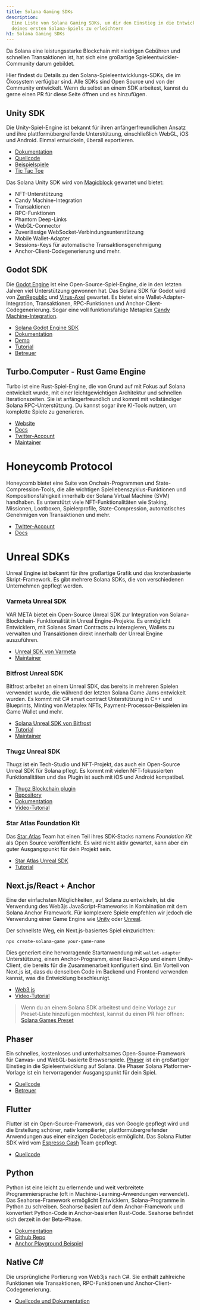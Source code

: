 ```yaml
---
title: Solana Gaming SDKs
description:
  Eine Liste von Solana Gaming SDKs, um dir den Einstieg in die Entwicklung
  deines ersten Solana-Spiels zu erleichtern
h1: Solana Gaming SDKs
---
```


Da Solana eine leistungsstarke Blockchain mit niedrigen Gebühren und schnellen
Transaktionen ist, hat sich eine großartige Spieleentwickler-Community darum
gebildet.

Hier findest du Details zu den Solana-Spieleentwicklungs-SDKs, die im Ökosystem
verfügbar sind. Alle SDKs sind Open Source und von der Community entwickelt.
Wenn du selbst an einem SDK arbeitest, kannst du gerne einen PR für diese Seite
öffnen und es hinzufügen.

## Unity SDK

Die Unity-Spiel-Engine ist bekannt für ihren anfängerfreundlichen Ansatz und
ihre plattformübergreifende Unterstützung, einschließlich WebGL, iOS und
Android. Einmal entwickeln, überall exportieren.

- [Dokumentation](https://docs.magicblock.gg/introduction)
- [Quellcode](https://github.com/magicblock-labs/Solana.Unity-SDK)
- [Beispielspiele](https://github.com/solana-developers/solana-game-examples)
- [Tic Tac Toe](https://blog.magicblock.gg/bolt-tic-tac-toe/)

Das Solana Unity SDK wird von [Magicblock](https://www.magicblock.gg/) gewartet
und bietet:

- NFT-Unterstützung
- Candy Machine-Integration
- Transaktionen
- RPC-Funktionen
- Phantom Deep-Links
- WebGL-Connector
- Zuverlässige WebSocket-Verbindungsunterstützung
- Mobile Wallet-Adapter
- Sessions-Keys für automatische Transaktionsgenehmigung
- Anchor-Client-Codegenerierung und mehr.

## Godot SDK

Die [Godot Engine](https://godotengine.org/) ist eine Open-Source-Spiel-Engine,
die in den letzten Jahren viel Unterstützung gewonnen hat. Das Solana SDK für
Godot wird von [ZenRepublic](https://twitter.com/ZenRepublicNDM) und
[Virus-Axel](https://twitter.com/AxelBenjam) gewartet. Es bietet eine
Wallet-Adapter- Integration, Transaktionen, RPC-Funktionen und
Anchor-Client-Codegenerierung. Sogar eine voll funktionsfähige Metaplex
[Candy Machine-Integration](https://zenwiki.gitbook.io/solana-godot-sdk-docs/guides/setup-candy-machine).

- [Solana Godot Engine SDK](https://github.com/Virus-Axel/godot-solana-sdk)
- [Dokumentation](https://zenwiki.gitbook.io/solana-godot-sdk-docs)
- [Demo](https://github.com/ZenRepublic/GodotSolanaSDKDemoPackage)
- [Tutorial](https://www.youtube.com/watch?v=tszFPInYmXQ)
- [Betreuer](https://twitter.com/ZenRepublicNDM)

## Turbo.Computer - Rust Game Engine

Turbo ist eine Rust-Spiel-Engine, die von Grund auf mit Fokus auf Solana
entwickelt wurde, mit einer leichtgewichtigen Architektur und schnellen
Iterationszeiten. Sie ist anfängerfreundlich und kommt mit vollständiger Solana
RPC-Unterstützung. Du kannst sogar ihre KI-Tools nutzen, um komplette Spiele zu
generieren.

- [Website](https://turbo.computer/)
- [Docs](https://docs.turbo.computer/)
- [Twitter-Account](https://twitter.com/makegamesfast)
- [Maintainer](https://twitter.com/jozanza)

# Honeycomb Protocol

Honeycomb bietet eine Suite von Onchain-Programmen und State-Compression-Tools,
die alle wichtigen Spiellebenszyklus-Funktionen und Kompositionsfähigkeit
innerhalb der Solana Virtual Machine (SVM) handhaben. Es unterstützt viele
NFT-Funktionalitäten wie Staking, Missionen, Lootboxen, Spielerprofile,
State-Compression, automatisches Genehmigen von Transaktionen und mehr.

- [Twitter-Account](https://twitter.com/honeycomb_prtcl)
- [Docs](https://docs.honeycombprotocol.com/)

# Unreal SDKs

Unreal Engine ist bekannt für ihre großartige Grafik und das knotenbasierte
Skript-Framework. Es gibt mehrere Solana SDKs, die von verschiedenen Unternehmen
gepflegt werden.

### Varmeta Unreal SDK

VAR META bietet ein Open-Source Unreal SDK zur Integration von
Solana-Blockchain- Funktionalität in Unreal Engine-Projekte. Es ermöglicht
Entwicklern, mit Solanas Smart Contracts zu interagieren, Wallets zu verwalten
und Transaktionen direkt innerhalb der Unreal Engine auszuführen.

- [Unreal SDK von Varmeta](https://github.com/VAR-META-Tech/UnrealSolanaSDK)
- [Maintainer](https://www.var-meta.com/)

### Bitfrost Unreal SDK

Bitfrost arbeitet an einem Unreal SDK, das bereits in mehreren Spielen verwendet
wurde, die während der letzten Solana Game Jams entwickelt wurden. Es kommt mit
C# smart contract Unterstützung in C++ und Blueprints, Minting von Metaplex
NFTs, Payment-Processor-Beispielen im Game Wallet und mehr.

- [Solana Unreal SDK von Bitfrost](https://github.com/Bifrost-Technologies/Solana-Unreal-SDK)
- [Tutorial](https://www.youtube.com/watch?v=S8fm8mFeUkk)
- [Maintainer](https://twitter.com/BifrostTitan)

### Thugz Unreal SDK

Thugz ist ein Tech-Studio und NFT-Projekt, das auch ein Open-Source Unreal SDK
für Solana pflegt. Es kommt mit vielen NFT-fokussierten Funktionalitäten und das
Plugin ist auch mit iOS und Android kompatibel.

- [Thugz Blockchain plugin](https://www.fab.com/listings/a7e220ba-93e5-4a3b-99e7-17b13da76f05)
- [Repository](https://github.com/ThugzLabs/Thugz-BC-Plugin-Packaged-for-UE5.4)
- [Dokumentation](https://thugzblockchainplugin-docs.vercel.app/)
- [Video-Tutorial](https://www.youtube.com/watch?v=dS7sTZd_E9U&ab_channel=ThugzNFT)

### Star Atlas Foundation Kit

Das [Star Atlas](https://staratlas.com/) Team hat einen Teil ihres SDK-Stacks
namens _Foundation Kit_ als Open Source veröffentlicht. Es wird nicht aktiv
gewartet, kann aber ein guter Ausgangspunkt für dein Projekt sein.

- [Star Atlas Unreal SDK](https://github.com/staratlasmeta/FoundationKit)
- [Tutorial](https://www.youtube.com/watch?v=S8fm8mFeUkk)

## Next.js/React + Anchor

Eine der einfachsten Möglichkeiten, auf Solana zu entwickeln, ist die Verwendung
des Web3js JavaScript-Frameworks in Kombination mit dem Solana Anchor Framework.
Für komplexere Spiele empfehlen wir jedoch die Verwendung einer Game Engine wie
[Unity](#unity-sdk) oder [Unreal](#unreal-sdks).

Der schnellste Weg, ein Next.js-basiertes Spiel einzurichten:

```shell
npx create-solana-game your-game-name
```

Dies generiert eine hervorragende Startanwendung mit `wallet-adapter`
Unterstützung, einem Anchor-Programm, einer React-App und einem Unity-Client,
die bereits für die Zusammenarbeit konfiguriert sind. Ein Vorteil von Next.js
ist, dass du denselben Code im Backend und Frontend verwenden kannst, was die
Entwicklung beschleunigt.

- [Web3.js](https://solana.com/docs/clients/javascript)
- [Video-Tutorial](https://www.youtube.com/watch?v=fnhivg_pemI&t=1s&ab_channel=Solana)

> Wenn du an einem Solana SDK arbeitest und deine Vorlage zur Preset-Liste
> hinzufügen möchtest, kannst du einen PR hier öffnen:
> [Solana Games Preset](https://github.com/solana-developers/solana-game-preset)

## Phaser

Ein schnelles, kostenloses und unterhaltsames Open-Source-Framework für Canvas-
und WebGL-basierte Browserspiele. [Phaser](https://phaser.io/) ist ein
großartiger Einstieg in die Spieleentwicklung auf Solana. Die Phaser Solana
Platformer-Vorlage ist ein hervorragender Ausgangspunkt für dein Spiel.

- [Quellcode](https://github.com/Bread-Heads-NFT/phaser-solana-platformer-template)
- [Betreuer](https://twitter.com/blockiosaurus)

## Flutter

Flutter ist ein Open-Source-Framework, das von Google gepflegt wird und die
Erstellung schöner, nativ kompilierter, plattformübergreifender Anwendungen aus
einer einzigen Codebasis ermöglicht. Das Solana Flutter SDK wird vom
[Espresso Cash](https://www.espressocash.com/) Team gepflegt.

- [Quellcode](https://github.com/espresso-cash/espresso-cash-public)

## Python

Python ist eine leicht zu erlernende und weit verbreitete Programmiersprache
(oft in Machine-Learning-Anwendungen verwendet). Das Seahorse-Framework
ermöglicht Entwicklern, Solana-Programme in Python zu schreiben. Seahorse
basiert auf dem Anchor-Framework und konvertiert Python-Code in Anchor-basierten
Rust-Code. Seahorse befindet sich derzeit in der Beta-Phase.

- [Dokumentation](https://www.seahorse.dev/)
- [Github Repo](https://github.com/solana-developers/seahorse)
- [Anchor Playground Beispiel](https://beta.solpg.io/tutorials/hello-seahorse)

## Native C#

Die ursprüngliche Portierung von Web3js nach C#. Sie enthält zahlreiche
Funktionen wie Transaktionen, RPC-Funktionen und Anchor-Client-Codegenerierung.

- [Quellcode und Dokumentation](https://github.com/bmresearch/Solnet/blob/master/docs/articles/getting_started.md)
